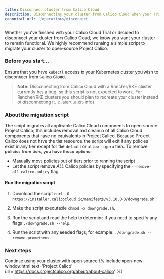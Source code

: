 ```yaml
---
title: Disconnect cluster from Calico Cloud
description: Disconnecting your cluster from Calico Cloud when your Trial is completed.
canonical_url: '/operations/disconnect'
---
```


Whether you've finished with your Calico Cloud Trial or decided to disconnect your cluster from
Calico Cloud, we know you want your cluster to remain functional. We highly recommend running
a simple script to migrate your cluster to open-source Project Calico.

### Before you start...

Ensure that you have `kubectl` access to your Kubernetes cluster you wish to disconnect from Calico Cloud.

>**Note:** Disconnecting from Calico Cloud with a Rancher/RKE cluster currently has a bug, so this script is not expected to work. For Rancher/RKE clusters you should plan to recreate your cluster instead of disconnecting it.
{: .alert .alert-info}

### About the migration script

The script migrates all applicable Calico Cloud components to open-source Project Calico; this includes
removal and cleanup of all Calico Cloud components that have no equivalents in Project Calico.
Because Project Calico does not have the tier resource, the script will exit if any policies
exist in any tier except for the `default` or `allow-tigera` tiers.
To remove policies from tiers, you have these options:
* Manually move policies out of tiers prior to running the script
* Let the script remove *ALL* Calico policies by specifying the `--remove-all-calico-policy` flag

#### Run the migration script

1. Download the script `curl -O https://installer.calicocloud.io/manifests/v3.10.0-0/downgrade.sh`.

1. Make the script executable `chmod +x downgrade.sh`.

1. Run the script and read the help to determine if you need to specify any flags `./downgrade.sh --help`.

1. Run the script with any needed flags, for example: `./downgrade.sh --remove-prometheus`.

### Next steps

Continue using your cluster with open-source {% include open-new-window.html text='Project Calico' url='https://docs.projectcalico.org/about/about-calico' %}.

